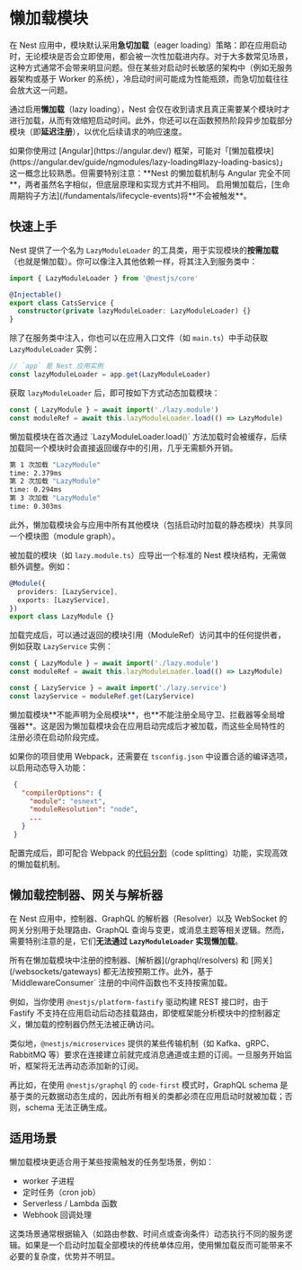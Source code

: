# 懒加载模块

在 Nest 应用中，模块默认采用**急切加载**（eager loading）策略：即在应用启动时，无论模块是否会立即使用，都会被一次性加载进内存。对于大多数常见场景，这种方式通常不会带来明显问题。但在某些对启动时长敏感的架构中（例如无服务器架构或基于 Worker 的系统），冷启动时间可能成为性能瓶颈，而急切加载往往会放大这一问题。

通过启用**懒加载**（lazy loading），Nest 会仅在收到请求且真正需要某个模块时才进行加载，从而有效缩短启动时间。此外，你还可以在函数预热阶段异步加载部分模块（即**延迟注册**），以优化后续请求的响应速度。

<CalloutInfo>
  如果你使用过 [Angular](https://angular.dev/) 框架，可能对「[懒加载模块](https://angular.dev/guide/ngmodules/lazy-loading#lazy-loading-basics)」这一概念比较熟悉。但需要特别注意：**Nest 的懒加载机制与 Angular 完全不同**，两者虽然名字相似，但底层原理和实现方式并不相同。
</CalloutInfo>


<CalloutInfo type="warning">
  启用懒加载后，[生命周期钩子方法](/fundamentals/lifecycle-events)将**不会被触发**。
</CalloutInfo>

## 快速上手

Nest 提供了一个名为 `LazyModuleLoader` 的工具类，用于实现模块的**按需加载**（也就是懒加载）。你可以像注入其他依赖一样，将其注入到服务类中：

```ts filename='cats.service.ts'
import { LazyModuleLoader } from '@nestjs/core'

@Injectable()
export class CatsService {
  constructor(private lazyModuleLoader: LazyModuleLoader) {}
}
```

除了在服务类中注入，你也可以在应用入口文件（如 `main.ts`）中手动获取 `LazyModuleLoader` 实例：

```ts filename='main.ts'
// `app` 是 Nest 应用实例
const lazyModuleLoader = app.get(LazyModuleLoader)
```

获取 `lazyModuleLoader` 后，即可按如下方式动态加载模块：

```ts
const { LazyModule } = await import('./lazy.module')
const moduleRef = await this.lazyModuleLoader.load(() => LazyModule)
```

<CalloutInfo>
懒加载模块在首次通过 `LazyModuleLoader.load()` 方法加载时会被缓存，后续加载同一个模块时会直接返回缓存中的引用，几乎无需额外开销。

```bash
第 1 次加载 "LazyModule"
time: 2.379ms
第 2 次加载 "LazyModule"
time: 0.294ms
第 3 次加载 "LazyModule"
time: 0.303ms
```

此外，懒加载模块会与应用中所有其他模块（包括启动时加载的静态模块）共享同一个模块图（module graph）。

</CalloutInfo>

被加载的模块（如 `lazy.module.ts`）应导出一个标准的 Nest 模块结构，无需做额外调整。例如：

```ts filename='lazy.module.ts'
@Module({
  providers: [LazyService],
  exports: [LazyService],
})
export class LazyModule {}
```

加载完成后，可以通过返回的模块引用（ModuleRef）访问其中的任何提供者，例如获取 `LazyService` 实例：

```ts
const { LazyModule } = await import('./lazy.module')
const moduleRef = await this.lazyModuleLoader.load(() => LazyModule)

const { LazyService } = await import('./lazy.service')
const lazyService = moduleRef.get(LazyService)
```

<CalloutInfo type="warning" title="特别注意">
  懒加载模块**不能声明为全局模块**，也**不能注册全局守卫、拦截器等全局增强器**。这是因为懒加载模块会在应用启动完成后才被加载，而这些全局特性的注册必须在启动阶段完成。
</CalloutInfo>

如果你的项目使用 Webpack，还需要在 `tsconfig.json` 中设置合适的编译选项，以启用动态导入功能：

```json filename='tsconfig.json'
 {
   "compilerOptions": {
     "module": "esnext",
     "moduleResolution": "node",
     ...
   }
 }
```

配置完成后，即可配合 Webpack 的[代码分割](https://webpack.js.org/guides/code-splitting/)（code splitting）功能，实现高效的懒加载机制。

## 懒加载控制器、网关与解析器

在 Nest 应用中，控制器、GraphQL 的解析器（Resolver）以及 WebSocket 的网关分别用于处理路由、GraphQL 查询与变更，或消息主题等相关逻辑。然而，需要特别注意的是，它们**无法通过 `LazyModuleLoader` 实现懒加载**。

<CalloutInfo type="warning">
  所有在懒加载模块中注册的控制器、[解析器](/graphql/resolvers) 和
  [网关](/websockets/gateways) 都无法按预期工作。此外，基于 `MiddlewareConsumer`
  注册的中间件函数也不支持按需加载。
</CalloutInfo>

例如，当你使用 `@nestjs/platform-fastify` 驱动构建 REST 接口时，由于 Fastify 不支持在应用启动后动态挂载路由，即使框架能分析模块中的控制器定义，懒加载的控制器仍然无法被正确访问。

类似地，`@nestjs/microservices` 提供的某些传输机制（如 Kafka、gRPC、RabbitMQ 等）要求在连接建立前就完成消息通道或主题的订阅。一旦服务开始监听，框架将无法再动态添加新的订阅。

再比如，在使用 `@nestjs/graphql` 的 `code-first` 模式时，GraphQL schema 是基于类的元数据动态生成的，因此所有相关的类都必须在应用启动时就被加载；否则，schema 无法正确生成。

## 适用场景

懒加载模块更适合用于某些按需触发的任务型场景，例如：

- worker 子进程
- 定时任务（cron job）
- Serverless / Lambda 函数
- Webhook 回调处理

这类场景通常根据输入（如路由参数、时间点或查询条件）动态执行不同的服务逻辑。如果是一个启动时加载全部模块的传统单体应用，使用懒加载反而可能带来不必要的复杂度，优势并不明显。
